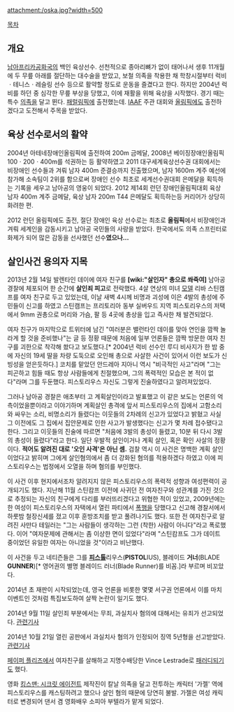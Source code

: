 attachment:/oska.jpg?width=500

[[목차]]
== 개요 ==
[[남아프리카공화국]]의 백인 육상선수. 선천적으로 종아리뼈가 없이 태어나서 생후 11개월에 두 무릎 아래를 절단하는 대수술을 받았고, 보철 의족을 착용한 채 학창시절부터 럭비ㆍ테니스ㆍ레슬링 선수 등으로 활약할 정도로 운동을 즐겼다고 한다. 하지만 2004년 럭비를 하던 중 심각한 무릎 부상을 당했고, 이에 재활을 위해 육상을 시작했다. 경기 때는 특수 [[의족]]을 달고 뛴다. [[패럴림픽]]에 출전했는데. [[IAAF]] 주관 대회와 [[올림픽]]에도 출전하겠다고 도전해서 주목을 받았다.

== 육상 선수로서의 활약 ==
2004년 아테네장애인올림픽에 출전하여 200m 금메달, 2008년 베이징장애인올림픽 100ㆍ200ㆍ400m를 석권하는 등 활약하였고 2011 대구세계육상선수권 대회에서는 비장애인 선수들과 겨뤄 남자 400m 준결승까지 진출했으며, 남자 1600m 계주 예선에 참가해 소속팀이 2위를 함으로써 장애인 선수 최초로 세계선수권대회 은메달을 획득하는 기록을 세우고 남아공의 영웅이 되었다. 2012 제14회 런던 장애인올림픽대회 육상 남자 400m 계주 금메달, 육상 남자 200m T44 은메달도 획득하는등 커리어가 상당히 화려한 편.

2012 런던 올림픽에도 출전, 절단 장애인 육상 선수로는 최초로 '''올림픽'''에서 비장애인과 겨뤄 세계인을 감동시키고 남아공 국민들의 사랑을 받았다. 한국에서도 의족 스프린터로 화제가 되어 많은 감동을 선사했던 선수'''였으나...'''

== 살인사건 용의자 지목 ==
2013년 2월 14일 발렌타인 데이에 여자 친구를 '''[wiki:"살인자" 총으로 쏴죽여]''' 남아공 경찰에 체포되어 한 순간에 '''살인죄 피고'''로 전락했다. 4살 연상의 미녀 [[모델]] 리바 스틴캠프를 여자 친구로 두고 있었는데, 이날 새벽 4시께 비명과 괴성에 이은 4발의 총성에 주민들이 신고를 하였고 스틴캠프는 프리토리아 동부 실버우드 지역 피스토리우스의 저택에서 9mm 권총으로 머리와 가슴, 팔 등 4곳에 총상을 입고 즉사한 채 발견되었다. 

여자 친구가 마지막으로 트위터에 남긴 "여러분은 밸런타인 데이를 맞아 연인을 깜짝 놀라게 할 것을 준비했나"는 글 등 정황 때문에 처음에 일부 언론들은 깜짝 방문한 여자 친구를 괴한으로 착각해 쐈다고 보도했다.[* 2004년 럭비 선수인 루디 비사지가 한 밤 중에 자신의 19세 딸을 차량 도둑으로 오인해 총으로 사살한 사건이 있어서 이런 보도가 신빙성을 얻은듯하다.] 코치를 맡았던 안드레아 지아니 역시 "비극적인 사고"라며 "그는 피곤하고 힘들 때도 항상 사람들에게 친절했으며, 그의 폭력적인 모습은 본 적이 없다"라며 그를 두둔했다. 피스토리우스 자신도 그렇게 진술하였다고 알려져있었다. 

그러나 남아공 경찰은 애초부터 고 계획살인이라고 발표했고 이 같은 보도는 언론의  억측이었을뿐이라고 이야기하며 계획살인 총격에 앞서 피스토리우스의 집에서 고함소리와 싸우는 소리, 비명소리가 들렸다는 이웃들의 2차례의 신고가 있었다고 밝혔고 사실 그 이전에도 그 집에서 집안문제로 인한 사고가 발생했다는 신고가 몇 차례 접수됐다고 한다. 그리고 이웃들의 진술에 따르면 "처음에 3발의 총성이 들렸고, 10분 뒤 다시 3발의 총성이 들렸다"라고 한다. 일단 우발적 살인이거나 계획 살인, 혹은 확인 사살의 정황이다. '''적어도 알려진 대로 '오인 사격'은 아닌 셈.''' 검찰 역시 이 사건은 명백한 계획 살인이었다고 밝히며 그에게 살인혐의에서 좀 더 강화된 혐의를 적용하겠다 하였고 이에 피스토리우스는 법정에서 오열을 하며 혐의를 부인했다.

이 사건 이후 현지에서조차 알려지지 않은 피스토리우스의 폭력적 성향과 여성편력이 공개되기도 했다. 지난해 11월 스틴캄프 이전에 사귀던 전 여자친구와 성관계를 가진 것으로 추정되는 자신의 친구에게 다리를 부러뜨리겠다고 위협한 적이 있었고, 2009년에는 한 여성이 피스토리우스의 자택에서 열린 파티에서 [[폭행]]을 당했다고 신고해 경찰서에서 하룻밤 철장신세를 졌고 이후 훈방조치를 받고 풀려나기도 했다. 또한 전 여자친구로 알려진 사만다 테일러는 "그는 사람들이 생각하는 그런 (착한) 사람이 아니다"라고 폭로했다. 이어 "여자문제에 관해서는 좀 이상한 면이 있었다"라며 "스틴캄프도 그가 데이트 중이었던 유일한 여자는 아니었을 것"이라고 비난했다.

이 사건을 두고 네티즌들은 그를 '''[[피스톨]]'''리우스('''PISTOL'''IUS), 블레이드 '''거너'''(BLADE '''GUNNER''')[* 영어권의 별명 블레이드 러너(Blade Runner)를 비꼼.]라 부르며 비꼬았다.

2014년 초 재판이 시작되었는데, 영국 언론을 비롯한 몇몇 서구권 언론에서 이를 마치 이벤트인 것처럼 특집보도하여 살짝 논란이 일기도 했다.

2014년 9월 11일 살인죄 부분에서는 무죄, 과실치사 혐의에 대해서는 유죄가 선고되었다. [http://news.mk.co.kr/newsRead.php?year=2014&no=1188648 관련기사]

2014년 10월 21일 열린 공판에서 과실치사 혐의가 인정되어 징역 5년형을 선고받았다. [http://view.asiae.co.kr/news/view.htm?idxno=2014102117392663756 관련기사]

[[페이퍼 플리즈]]에서 여자친구를 살해하고 지명수배당한 Vince Lestrade로 [[패러디]]되기도 했다.

영화 [[킹스맨: 시크릿 에이전트]] 제작진이 칼날 의족을 달고 전투하는 캐릭터 '가젤' 역에 피스토리우스를 캐스팅하려고 했으나 살인 혐의 때문에 당연히 불발. 가젤은 여성 캐릭터로 변경되어 댄서 겸 영화배우 소피아 부텔라가 맡게 되었다. 
